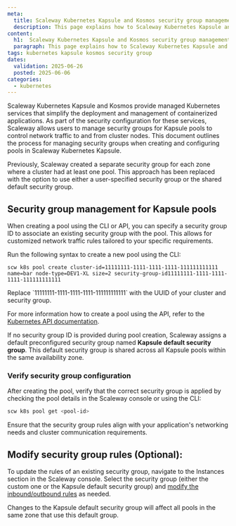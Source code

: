 ```yaml
---
meta:
  title: Scaleway Kubernetes Kapsule and Kosmos security group management
  description: This page explains how to Scaleway Kubernetes Kapsule and Kosmos manage security groups
content:
  h1:  Scaleway Kubernetes Kapsule and Kosmos security group management
  paragraph: This page explains how to Scaleway Kubernetes Kapsule and Kosmos manage security groups
tags: kubernetes kapsule kosmos security group
dates:
  validation: 2025-06-26
  posted: 2025-06-06
categories:
  - kubernetes
---
```


Scaleway Kubernetes Kapsule and Kosmos provide managed Kubernetes services that simplify the deployment and management of containerized applications.
As part of the security configuration for these services, Scaleway allows users to manage security groups for Kapsule pools to control network traffic to and from cluster nodes.
This document outlines the process for managing security groups when creating and configuring pools in Scaleway Kubernetes Kapsule.

<Message type="note">
  Previously, Scaleway created a separate security group for each zone where a cluster had at least one pool. This approach has been replaced with the option to use either a user-specified security group or the shared default security group.
</Message>

## Security group management for Kapsule pools

When creating a pool using the CLI or API, you can specify a security group ID to associate an existing security group with the pool. This allows for customized network traffic rules tailored to your specific requirements.

Run the following syntax to create a new pool using the CLI:
```
scw k8s pool create cluster-id=11111111-1111-1111-1111-111111111111 name=bar node-type=DEV1-XL size=2 security-group-id11111111-1111-1111-1111-111111111111
```
<Message type="note">
  Replace `11111111-1111-1111-1111-111111111111` with the UUID of your cluster and security group.
</Message>

For more information how to create a pool using the API, refer to the [Kubernetes API documentation](https://www.scaleway.com/en/developers/api/kubernetes/#path-pools-create-a-new-pool-in-a-cluster).

If no security group ID is provided during pool creation, Scaleway assigns a default preconfigured security group named **Kapsule default security group**.
This default security group is shared across all Kapsule pools within the same availability zone.

### Verify security group configuration

After creating the pool, verify that the correct security group is applied by checking the pool details in the Scaleway console or using the CLI:

```bash
scw k8s pool get <pool-id>
```

Ensure that the security group rules align with your application's networking needs and cluster communication requirements.


## Modify security group rules (Optional):

To update the rules of an existing security group, navigate to the Instances section in the Scaleway console.
Select the security group (either the custom one or the Kapsule default security group) and [modify the inbound/outbound rules](/instances/how-to/use-security-groups/#how-to-edit-a-security-group) as needed.

<Message type="important">
  Changes to the Kapsule default security group will affect all pools in the same zone that use this default group.
</Message>